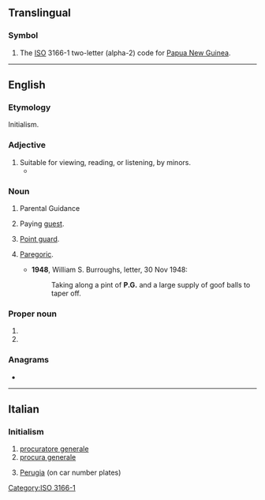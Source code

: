 {{also|pg|Pg|pg.|.pg|P&G|Pg.|P.G.}}
==Translingual==

===Symbol===
{{head|mul|symbol}}

# The [[ISO]] 3166-1 two-letter (alpha-2) code for [[Papua New Guinea]].

[[Category:ISO 3166-1]]

----

==English==

===Etymology===
Initialism.

===Adjective===
{{en-adj|-}}

# Suitable for viewing, reading, or listening, by minors.
#* {{quote-journal
|date=June 26, 2012
|author=Genevieve Koski
|title=Music: Reviews: Justin Bieber: ''Believe''
|work=The Onion AV Club
|url=http://www.avclub.com/articles/justin-bieber-believe,81763/
|page=
|passage=More significantly, rigid deference to Bieber’s still-young core fan base keeps things resolutely '''PG''', with any acknowledgement of sex either couched in vague “touch your body” workarounds or downgraded to desirous hand-holding and eye-gazing.}}

===Noun===
{{en-noun}}

# {{lb|en|British|US}} Parental Guidance {{qualifier|used to rate [[motion picture]]s that may be viewed by [[minor]]s at their parents' discretion}}
# {{lb|en|chiefly|_|UK}} Paying [[guest]].
# {{lb|en|basketball}} [[point guard|Point guard]].
# {{lb|en|slang}} [[paregoric|Paregoric]].
#* '''1948''', William S. Burroughs, letter, 30 Nov 1948:
#*: Taking along a pint of '''P.G.''' and a large supply of goof balls to taper off.

===Proper noun===
{{en-proper noun}}

# {{initialism of|Proto-Germanic|lang=en}}
# {{initialism of|Persian Gulf|lang=en}}

===Anagrams===
* {{anagrams|en|GP}}

----

==Italian==

===Initialism===
{{rfc-header|Initialism}}
{{head|it|initialism}}

# [[procuratore generale]]
# [[procura generale]]
# {{lb|it|dated}} [[Perugia]] (on car number plates)